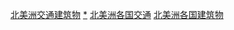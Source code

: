 {{Categories by country|nocat}}

[[Category:北美洲交通建筑物|]]
[[Category:各國交通建築物|*]]
[[Category:北美洲各国交通|]]
[[Category:北美洲各国建筑物|]]